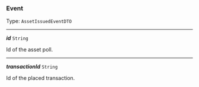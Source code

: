 


### Event

Type: `AssetIssuedEventDTO`

---

***id*** `String`

Id of the asset poll.



---

***transactionId*** `String`

Id of the placed transaction.


